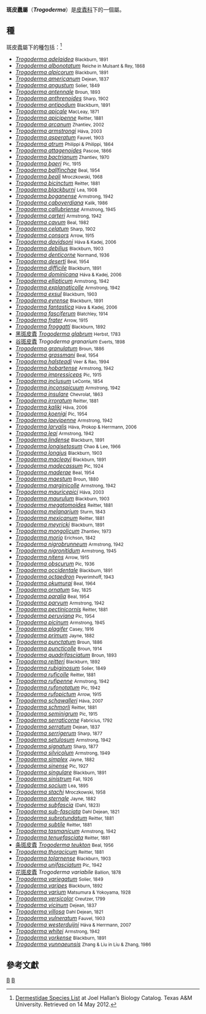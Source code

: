 {{Automatic Taxobox
| taxon = Trogoderma
| authority = [[Pierre_François_Marie_Auguste_Dejean|Dejean]], 1821
| image = Trogoderma.glabrum.-.calwer.16.09.jpg
| image_caption = ''Trogoderma glabrum''
}}

'''斑皮蠹屬'''（'''''Trogoderma'''''）是[[皮蠹科|皮蠹科]]下的一個屬。

==種==
斑皮蠹屬下的種包括：<ref>[http://insects.tamu.edu/research/collection/hallan/Arthropoda/Insects/Coleoptera/Family/Dermestidae.txt Dermestidae Species List] {{Wayback|url=http://insects.tamu.edu/research/collection/hallan/Arthropoda/Insects/Coleoptera/Family/Dermestidae.txt |date=20120610035213 }} at Joel Hallan’s Biology Catalog. Texas A&M University. Retrieved on 14 May 2012.</ref>
* ''[[Trogoderma_adelaidea|Trogoderma adelaidea]]'' <small>Blackburn, 1891</small>
* ''[[Trogoderma_albonotatum|Trogoderma albonotatum]]'' <small>Reiche in Mulsant & Rey, 1868</small>
* ''[[Trogoderma_alpicorum|Trogoderma alpicorum]]'' <small>Blackburn, 1891</small>
* ''[[Trogoderma_americanum|Trogoderma americanum]]'' <small>Dejean, 1837</small>
* ''[[Trogoderma_angustum|Trogoderma angustum]]'' <small>Solier, 1849</small>
* ''[[Trogoderma_antennale|Trogoderma antennale]]'' <small>Broun, 1893</small>
* ''[[Trogoderma_anthrenoides|Trogoderma anthrenoides]]'' <small>Sharp, 1902</small>
* ''[[Trogoderma_antipodum|Trogoderma antipodum]]'' <small>Blackburn, 1891</small>
* ''[[Trogoderma_apicale|Trogoderma apicale]]'' <small>MacLeay, 1871</small>
* ''[[Trogoderma_apicipenne|Trogoderma apicipenne]]'' <small>Reitter, 1881</small>
* ''[[Trogoderma_arcanum|Trogoderma arcanum]]'' <small>Zhantiev, 2002</small>
* ''[[Trogoderma_armstrongi|Trogoderma armstrongi]]'' <small>Háva, 2003</small>
* ''[[Trogoderma_asperatum|Trogoderma asperatum]]'' <small>Fauvel, 1903</small>
* ''[[Trogoderma_atrum|Trogoderma atrum]]'' <small>Philippi & Philippi, 1864</small>
* ''[[Trogoderma_attagenoides|Trogoderma attagenoides]]'' <small>Pascoe, 1866</small>
* ''[[Trogoderma_bactrianum|Trogoderma bactrianum]]'' <small>Zhantiev, 1970</small>
* ''[[Trogoderma_baeri|Trogoderma baeri]]'' <small>Pic, 1915</small>
* ''[[Trogoderma_ballfinchae|Trogoderma ballfinchae]]'' <small>Beal, 1954</small>
* ''[[Trogoderma_beali|Trogoderma beali]]'' <small>Mroczkowski, 1968</small>
* ''[[Trogoderma_bicinctum|Trogoderma bicinctum]]'' <small>Reitter, 1881</small>
* ''[[Trogoderma_blackburni|Trogoderma blackburni]]'' <small>Lea, 1908</small>
* ''[[Trogoderma_boganense|Trogoderma boganense]]'' <small>Armstrong, 1942</small>
* ''[[Trogoderma_caboverdiana|Trogoderma caboverdiana]]'' <small>Kalík, 1986</small>
* ''[[Trogoderma_callubriense|Trogoderma callubriense]]'' <small>Armstrong, 1945</small>
* ''[[Trogoderma_carteri|Trogoderma carteri]]'' <small>Armstrong, 1942</small>
* ''[[Trogoderma_cavum|Trogoderma cavum]]'' <small>Beal, 1982</small>
* ''[[Trogoderma_celatum|Trogoderma celatum]]'' <small>Sharp, 1902</small>
* ''[[Trogoderma_consors|Trogoderma consors]]'' <small>Arrow, 1915</small>
* ''[[Trogoderma_davidsoni|Trogoderma davidsoni]]'' <small>Háva & Kadej, 2006</small>
* ''[[Trogoderma_debilius|Trogoderma debilius]]'' <small>Blackburn, 1903</small>
* ''[[Trogoderma_denticorne|Trogoderma denticorne]]'' <small>Normand, 1936</small>
* ''[[Trogoderma_deserti|Trogoderma deserti]]'' <small>Beal, 1954</small>
* ''[[Trogoderma_difficile|Trogoderma difficile]]'' <small>Blackburn, 1891</small>
* ''[[Trogoderma_dominicana|Trogoderma dominicana]]'' <small>Háva & Kadej, 2006</small>
* ''[[Trogoderma_ellipticum|Trogoderma ellipticum]]'' <small>Armstrong, 1942</small>
* ''[[Trogoderma_explanaticolle|Trogoderma explanaticolle]]'' <small>Armstrong, 1942</small>
* ''[[Trogoderma_exsul|Trogoderma exsul]]'' <small>Blackburn, 1903</small>
* ''[[Trogoderma_eyrense|Trogoderma eyrense]]'' <small>Blackburn, 1891</small>
* ''[[Trogoderma_fantastica|Trogoderma fantastica]]'' <small>Háva & Kadej, 2006</small>
* ''[[Trogoderma_fasciferum|Trogoderma fasciferum]]'' <small>Blatchley, 1914</small>
* ''[[Trogoderma_frater|Trogoderma frater]]'' <small>Arrow, 1915</small>
* ''[[Trogoderma_froggatti|Trogoderma froggatti]]'' <small>Blackburn, 1892</small>
* [[黑斑皮蠹|黑斑皮蠹]] ''[[Trogoderma_glabrum|Trogoderma glabrum]]'' <small>Herbst, 1783</small>
* [[谷斑皮蠹|谷斑皮蠹]] ''Trogoderma granarium'' <small>Everts, 1898</small>
* ''[[Trogoderma_granulatum|Trogoderma granulatum]]'' <small>Broun, 1886</small>
* ''[[Trogoderma_grassmani|Trogoderma grassmani]]'' <small>Beal, 1954</small>
* ''[[Trogoderma_halsteadi|Trogoderma halsteadi]]'' <small>Veer & Rao, 1994</small>
* ''[[Trogoderma_hobartense|Trogoderma hobartense]]'' <small>Armstrong, 1942</small>
* ''[[Trogoderma_impressiceps|Trogoderma impressiceps]]'' <small>Pic, 1915</small>
* ''[[Trogoderma_inclusum|Trogoderma inclusum]]'' <small>LeConte, 1854</small>
* ''[[Trogoderma_inconspicuum|Trogoderma inconspicuum]]'' <small>Armstrong, 1942</small>
* ''[[Trogoderma_insulare|Trogoderma insulare]]'' <small>Chevrolat, 1863</small>
* ''[[Trogoderma_irroratum|Trogoderma irroratum]]'' <small>Reitter, 1881</small>
* ''[[Trogoderma_kaliki|Trogoderma kaliki]]'' <small>Háva, 2006</small>
* ''[[Trogoderma_koenigi|Trogoderma koenigi]]'' <small>Pic, 1954</small>
* ''[[Trogoderma_laevipenne|Trogoderma laevipenne]]'' <small>Armstrong, 1942</small>
* ''[[Trogoderma_larvalis|Trogoderma larvalis]]'' <small>Háva, Prokop & Herrmann, 2006</small>
* ''[[Trogoderma_leai|Trogoderma leai]]'' <small>Armstrong, 1942</small>
* ''[[Trogoderma_lindense|Trogoderma lindense]]'' <small>Blackburn, 1891</small>
* ''[[Trogoderma_longisetosum|Trogoderma longisetosum]]'' <small>Chao & Lee, 1966</small>
* ''[[Trogoderma_longius|Trogoderma longius]]'' <small>Blackburn, 1903</small>
* ''[[Trogoderma_macleayi|Trogoderma macleayi]]'' <small>Blackburn, 1891</small>
* ''[[Trogoderma_madecassum|Trogoderma madecassum]]'' <small>Pic, 1924</small>
* ''[[Trogoderma_maderae|Trogoderma maderae]]'' <small>Beal, 1954</small>
* ''[[Trogoderma_maestum|Trogoderma maestum]]'' <small>Broun, 1880</small>
* ''[[Trogoderma_marginicolle|Trogoderma marginicolle]]'' <small>Armstrong, 1942</small>
* ''[[Trogoderma_mauricepici|Trogoderma mauricepici]]'' <small>Háva, 2003</small>
* ''[[Trogoderma_maurulum|Trogoderma maurulum]]'' <small>Blackburn, 1903</small>
* ''[[Trogoderma_megatomoides|Trogoderma megatomoides]]'' <small>Reitter, 1881</small>
* ''[[Trogoderma_melanarium|Trogoderma melanarium]]'' <small>Sturm, 1843</small>
* ''[[Trogoderma_mexicanum|Trogoderma mexicanum]]'' <small>Reitter, 1881</small>
* ''[[Trogoderma_meyricki|Trogoderma meyricki]]'' <small>Blackburn, 1891</small>
* ''[[Trogoderma_mongolicum|Trogoderma mongolicum]]'' <small>Zhantiev, 1973</small>
* ''[[Trogoderma_morio|Trogoderma morio]]'' <small>Erichson, 1842</small>
* ''[[Trogoderma_nigrobrunneum|Trogoderma nigrobrunneum]]'' <small>Armstrong, 1942</small>
* ''[[Trogoderma_nigronitidum|Trogoderma nigronitidum]]'' <small>Armstrong, 1945</small>
* ''[[Trogoderma_nitens|Trogoderma nitens]]'' <small>Arrow, 1915</small>
* ''[[Trogoderma_obscurum|Trogoderma obscurum]]'' <small>Pic, 1936</small>
* ''[[Trogoderma_occidentale|Trogoderma occidentale]]'' <small>Blackburn, 1891</small>
* ''[[Trogoderma_octaedron|Trogoderma octaedron]]'' <small>Peyerimhoff, 1943</small>
* ''[[Trogoderma_okumurai|Trogoderma okumurai]]'' <small>Beal, 1964</small>
* ''[[Trogoderma_ornatum|Trogoderma ornatum]]'' <small>Say, 1825</small>
* ''[[Trogoderma_paralia|Trogoderma paralia]]'' <small>Beal, 1954</small>
* ''[[Trogoderma_parvum|Trogoderma parvum]]'' <small>Armstrong, 1942</small>
* ''[[Trogoderma_pectinicornis|Trogoderma pectinicornis]]'' <small>Reitter, 1881</small>
* ''[[Trogoderma_peruviana|Trogoderma peruviana]]'' <small>Pic, 1954</small>
* ''[[Trogoderma_picinum|Trogoderma picinum]]'' <small>Armstrong, 1945</small>
* ''[[Trogoderma_plagifer|Trogoderma plagifer]]'' <small>Casey, 1916</small>
* ''[[Trogoderma_primum|Trogoderma primum]]'' <small>Jayne, 1882</small>
* ''[[Trogoderma_punctatum|Trogoderma punctatum]]'' <small>Broun, 1886</small>
* ''[[Trogoderma_puncticolle|Trogoderma puncticolle]]'' <small>Broun, 1914</small>
* ''[[Trogoderma_quadrifasciatum|Trogoderma quadrifasciatum]]'' <small>Broun, 1893</small>
* ''[[Trogoderma_reitteri|Trogoderma reitteri]]'' <small>Blackburn, 1892</small>
* ''[[Trogoderma_rubiginosum|Trogoderma rubiginosum]]'' <small>Solier, 1849</small>
* ''[[Trogoderma_ruficolle|Trogoderma ruficolle]]'' <small>Reitter, 1881</small>
* ''[[Trogoderma_rufipenne|Trogoderma rufipenne]]'' <small>Armstrong, 1942</small>
* ''[[Trogoderma_rufonotatum|Trogoderma rufonotatum]]'' <small>Pic, 1942</small>
* ''[[Trogoderma_rufopictum|Trogoderma rufopictum]]'' <small>Arrow, 1915</small>
* ''[[Trogoderma_schawalleri|Trogoderma schawalleri]]'' <small>Háva, 2007</small>
* ''[[Trogoderma_schmorli|Trogoderma schmorli]]'' <small>Reitter, 1881</small>
* ''[[Trogoderma_seminigrum|Trogoderma seminigrum]]'' <small>Pic, 1915</small>
* ''[[Trogoderma_serraticorne|Trogoderma serraticorne]]'' <small>Fabricius, 1792</small>
* ''[[Trogoderma_serratum|Trogoderma serratum]]'' <small>Dejean, 1837</small>
* ''[[Trogoderma_serrigerum|Trogoderma serrigerum]]'' <small>Sharp, 1877</small>
* ''[[Trogoderma_setulosum|Trogoderma setulosum]]'' <small>Armstrong, 1942</small>
* ''[[Trogoderma_signatum|Trogoderma signatum]]'' <small>Sharp, 1877</small>
* ''[[Trogoderma_silvicolum|Trogoderma silvicolum]]'' <small>Armstrong, 1949</small>
* ''[[Trogoderma_simplex|Trogoderma simplex]]'' <small>Jayne, 1882</small>
* ''[[Trogoderma_sinense|Trogoderma sinense]]'' <small>Pic, 1927</small>
* ''[[Trogoderma_singulare|Trogoderma singulare]]'' <small>Blackburn, 1891</small>
* ''[[Trogoderma_sinistrum|Trogoderma sinistrum]]'' <small>Fall, 1926</small>
* ''[[Trogoderma_socium|Trogoderma socium]]'' <small>Lea, 1895</small>
* ''[[Trogoderma_stachi|Trogoderma stachi]]'' <small>Mroczkowski, 1958</small>
* ''[[Trogoderma_sternale|Trogoderma sternale]]'' <small>Jayne, 1882</small>
* ''[[Trogoderma_subfascia|Trogoderma subfascia]]'' <small>(Dahl, 1823)</small>
* ''[[Trogoderma_sub-fasciata|Trogoderma sub-fasciata]]'' <small>Dahl Dejean, 1821</small>
* ''[[Trogoderma_subrotundatum|Trogoderma subrotundatum]]'' <small>Reitter, 1881</small>
* ''[[Trogoderma_subtile|Trogoderma subtile]]'' <small>Reitter, 1881</small>
* ''[[Trogoderma_tasmanicum|Trogoderma tasmanicum]]'' <small>Armstrong, 1942</small>
* ''[[Trogoderma_tenuefasciata|Trogoderma tenuefasciata]]'' <small>Reitter, 1881</small>
* [[条斑皮蠹|条斑皮蠹]] ''[[Trogoderma_teukton|Trogoderma teukton]]'' <small>Beal, 1956</small>
* ''[[Trogoderma_thoracicum|Trogoderma thoracicum]]'' <small>Reitter, 1881</small>
* ''[[Trogoderma_tolarnense|Trogoderma tolarnense]]'' <small>Blackburn, 1903</small>
* ''[[Trogoderma_unifasciatum|Trogoderma unifasciatum]]'' <small>Pic, 1942</small>
* [[花斑皮蠹|花斑皮蠹]] ''Trogoderma variabile'' <small>Ballion, 1878</small>
* ''[[Trogoderma_variegatum|Trogoderma variegatum]]'' <small>Solier, 1849</small>
* ''[[Trogoderma_varipes|Trogoderma varipes]]'' <small>Blackburn, 1892</small>
* ''[[Trogoderma_varium|Trogoderma varium]]'' <small>Matsumura & Yokoyama, 1928</small>
* ''[[Trogoderma_versicolor|Trogoderma versicolor]]'' <small>Creutzer, 1799</small>
* ''[[Trogoderma_vicinum|Trogoderma vicinum]]'' <small>Dejean, 1837</small>
* ''[[Trogoderma_villosa|Trogoderma villosa]]'' <small>Dahl Dejean, 1821</small>
* ''[[Trogoderma_vulneratum|Trogoderma vulneratum]]'' <small>Fauvel, 1903</small>
* ''[[Trogoderma_westerduijni|Trogoderma westerduijni]]'' <small>Háva & Herrmann, 2007</small>
* ''[[Trogoderma_whitei|Trogoderma whitei]]'' <small>Armstrong, 1942</small>
* ''[[Trogoderma_yorkense|Trogoderma yorkense]]'' <small>Blackburn, 1891</small>
* ''[[Trogoderma_yunnaeunsis|Trogoderma yunnaeunsis]]'' <small>Zhang & Liu in Liu & Zhang, 1986</small>

==參考文獻==
{{Reflist}}

{{taxonbar}}
[[Category:_1821年描述的分类群|B]]
[[Category:皮蠹科|B]]